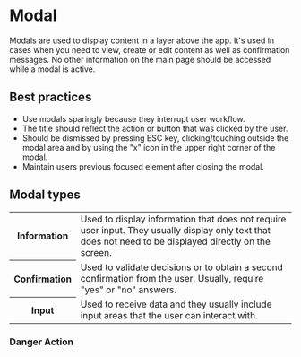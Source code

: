 
# Modal

Modals are used to display content in a layer above the app. It's used in cases when you need to view, create or edit content as well as confirmation messages. No other information on the main page should be accessed while a modal is active.

## Best practices

- Use modals sparingly because they interrupt user workflow.
- The title should reflect the action or button that was clicked by the user.
- Should be dismissed by pressing ESC key, clicking/touching outside the modal area and by using the "x" icon in the upper right corner of the modal.
- Maintain users previous focused element after closing the modal.

## Modal types

<table>
  <tr>
    <th width={160}>Information</th>
    <td>
      Used to display information that does not require user input. They usually display only text that does not need to
      be displayed directly on the screen.
    </td>
  </tr>
  <tr>
    <th>Confirmation</th>
    <td>
      Used to validate decisions or to obtain a second confirmation from the user. Usually, require "yes" or "no"
      answers.
    </td>
  </tr>
  <tr>
    <th>Input</th>
    <td>Used to receive data and they usually include input areas that the user can interact with.</td>
  </tr>
</table>

### Danger Action

<Demo src='pages/components/modal/DangerModal' />
